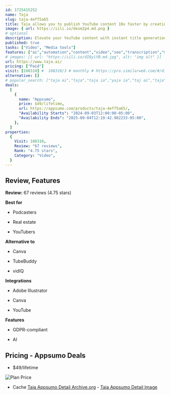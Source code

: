 ```yaml
---
id: 1725415252
name: Taja
slug: taja-4eff5a65
title: Taja allows you to publish YouTube content 10x faster by creating everything you need in 8 minutes
image: { url: https://iili.io/desm2p4.md.png }
# optional
description: Elevate your YouTube content with instant title generation, precise SEO tags, and automated video transcriptionCraft engaging titles, thumbnails, shorts, SEO-ready descriptions, and perfect chapters with Taja's intuitive AI
published: true
tasks: ["Video", "Media tools"]
features: ["ai","automation","content","video","seo","transcription","marketing","analytics"]
# images: [{ url: "https://iili.io/dI8yiYB.md.jpg", alt: "img alt" }]
url: https://www.taja.ai/
pricing: ["Paid"]
visit: [108310] #  108310/3 # monthly # https://pro.similarweb.com/#/digitalsuite/websiteanalysis/home
alternative: []
# popular_search: ["taja ai","taja","taja ia","yaja ia","taj ai","taja","taja ai","taja.ai","tajaai","taj ai"]
deals:
  [
    {
      name: "Appsumo",
      price: $49/lifetime,
      url: https://appsumo.com/products/taja-4eff5a65/,
      "Availability Starts": "2024-09-03T12:00:00-05:00",
      "Availability Ends": "2025-09-04T12:19:42.982233-05:00",
    },
  ]
properties:
  {
    Visit: 108310,
    Review: "67 reviews",
    Rank: "4.75 stars",
    Category: "Video",
  }
---
```


## Review, Features

**Review:** 67 reviews (4.75 stars)

**Best for**

- Podcasters

- Real estate

- YouTubers

**Alternative to**

- Canva

- TubeBuddy

- vidIQ

**Integrations**

- Adobe Illustrator

- Canva

- YouTube

**Features**

- GDPR-compliant

- AI

## Pricing - Appsumo Deals

- $49/lifetime

<Img src="https://iili.io/dk7ZHoQ.png" alt="Plan Price" />

- Cache [Taja Appsumo Detail Archive.org](https://web.archive.org/web/*/https://appsumo.com/products/taja-4eff5a65/) - [Taja Appsumo Detail Image](https://iili.io/dk7D3yg.png)
